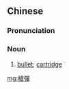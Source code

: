 {{also|枪弹}}
==Chinese==
{{zh-forms|s=枪弹}}

===Pronunciation===
{{zh-pron
|m=qiāngdàn
|c=coeng1 daan2
|mn=qz,xm,zz:chhiang-tân
|cat=n
}}

===Noun===
{{zh-noun}}

# [[bullet]]; [[cartridge]] {{gloss|of firearms}}

[[mg:槍彈]]